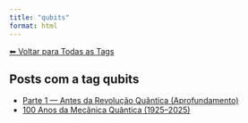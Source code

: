 ```yaml
---
title: "qubits"
format: html
---
```


[⬅ Voltar para Todas as Tags](../tags.qmd)

## Posts com a tag **qubits**

- [Parte 1 — Antes da Revolução Quântica (Aprofundamento)](/posts/fisica/parte-1-mecanica-quantica.html)
- [100 Anos da Mecânica Quântica (1925–2025)](/posts/fisica/100-anos-mecanica-quantica.html)
